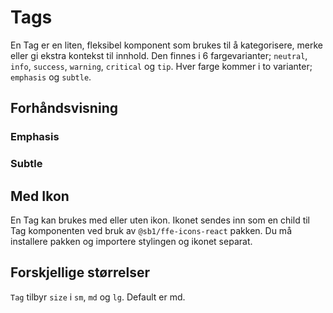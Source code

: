 
<Meta of={TagStories} />

# Tags

En Tag er en liten, fleksibel komponent som brukes til å kategorisere, merke eller gi ekstra kontekst til innhold.
Den finnes i 6 fargevarianter; `neutral`, `info`, `success`, `warning`, `critical` og `tip`. Hver farge kommer i
to varianter; `emphasis` og `subtle`.

<InstallImport packageName="@sb1/ffe-tags-react" dependencies={dependencies} />

## Forhåndsvisning

### Emphasis

<Canvas of={TagStories.Emphasis} />

### Subtle

<Canvas of={TagStories.Subtle} />

## Med Ikon

En Tag kan brukes med eller uten ikon. Ikonet sendes inn som en child til Tag komponenten ved bruk av `@sb1/ffe-icons-react` pakken.
Du må installere pakken og importere stylingen og ikonet separat.

<Canvas of={TagStories.WithIcon} />
<Controls of={TagStories.WithIcon} />

## Forskjellige størrelser
`Tag` tilbyr `size` i `sm`, `md` og `lg`. Default er md. 

<Canvas of={TagStories.DifferentSizes} />
